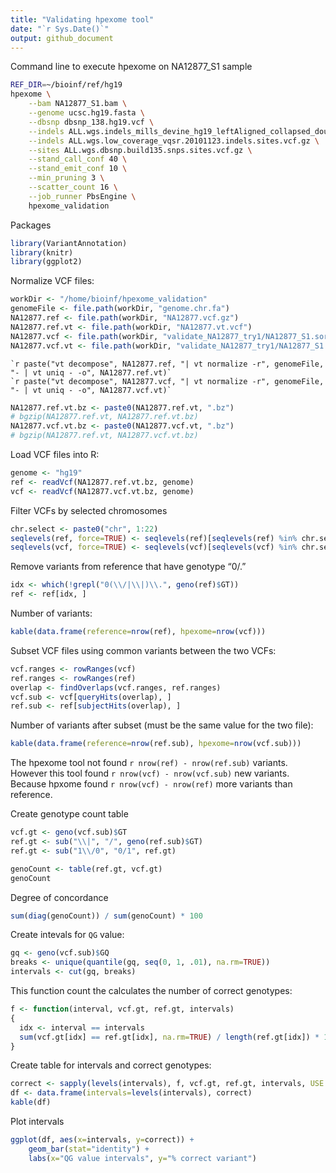 ```yaml
---
title: "Validating hpexome tool"
date: "`r Sys.Date()`"
output: github_document
---
```


Command line to execute hpexome on NA12877_S1 sample

```bash
REF_DIR=~/bioinf/ref/hg19
hpexome \
    --bam NA12877_S1.bam \
    --genome ucsc.hg19.fasta \
    --dbsnp dbsnp_138.hg19.vcf \
    --indels ALL.wgs.indels_mills_devine_hg19_leftAligned_collapsed_double_hit.indels.sites.vcf.gz \
    --indels ALL.wgs.low_coverage_vqsr.20101123.indels.sites.vcf.gz \
    --sites ALL.wgs.dbsnp.build135.snps.sites.vcf.gz \
    --stand_call_conf 40 \
    --stand_emit_conf 10 \
    --min_pruning 3 \
    --scatter_count 16 \
    --job_runner PbsEngine \
    hpexome_validation
```

Packages
```r
library(VariantAnnotation)
library(knitr)
library(ggplot2)
```


Normalize VCF files:
```r
workDir <- "/home/bioinf/hpexome_validation"
genomeFile <- file.path(workDir, "genome.chr.fa")
NA12877.ref <- file.path(workDir, "NA12877.vcf.gz")
NA12877.ref.vt <- file.path(workDir, "NA12877.vt.vcf")
NA12877.vcf <- file.path(workDir, "validate_NA12877_try1/NA12877_S1.sort.fix.HC.raw.vt.vcf.bz")
NA12877.vcf.vt <- file.path(workDir, "validate_NA12877_try1/NA12877_S1.sort.fix.HC.raw.vt.vcf")
```

    `r paste("vt decompose", NA12877.ref, "| vt normalize -r", genomeFile, "- | vt uniq - -o", NA12877.ref.vt)`
    `r paste("vt decompose", NA12877.vcf, "| vt normalize -r", genomeFile, "- | vt uniq - -o", NA12877.vcf.vt)`

```r
NA12877.ref.vt.bz <- paste0(NA12877.ref.vt, ".bz")
# bgzip(NA12877.ref.vt, NA12877.ref.vt.bz)
NA12877.vcf.vt.bz <- paste0(NA12877.vcf.vt, ".bz")
# bgzip(NA12877.ref.vt, NA12877.vcf.vt.bz)
```

Load VCF files into R:
```r
genome <- "hg19"
ref <- readVcf(NA12877.ref.vt.bz, genome)
vcf <- readVcf(NA12877.vcf.vt.bz, genome)
```

Filter VCFs by selected chromosomes
```r
chr.select <- paste0("chr", 1:22)
seqlevels(ref, force=TRUE) <- seqlevels(ref)[seqlevels(ref) %in% chr.select]
seqlevels(vcf, force=TRUE) <- seqlevels(vcf)[seqlevels(vcf) %in% chr.select]
```

Remove variants from reference that have genotype "0/."
```r
idx <- which(!grepl("0(\\/|\\|)\\.", geno(ref)$GT))
ref <- ref[idx, ]
```

Number of variants:
```r
kable(data.frame(reference=nrow(ref), hpexome=nrow(vcf)))
```

Subset VCF files using common variants between the two VCFs:
```r
vcf.ranges <- rowRanges(vcf)
ref.ranges <- rowRanges(ref)
overlap <- findOverlaps(vcf.ranges, ref.ranges)
vcf.sub <- vcf[queryHits(overlap), ]
ref.sub <- ref[subjectHits(overlap), ]
```

Number of variants after subset (must be the same value for the two file):
```r
kable(data.frame(reference=nrow(ref.sub), hpexome=nrow(vcf.sub)))
```

The hpexome tool not found `r nrow(ref) - nrow(ref.sub)` variants.
However this tool found `r nrow(vcf) - nrow(vcf.sub)` new variants.
Because hpxome found `r nrow(vcf) - nrow(ref)` more variants than reference.

Create genotype count table
```r
vcf.gt <- geno(vcf.sub)$GT
ref.gt <- sub("\\|", "/", geno(ref.sub)$GT)
ref.gt <- sub("1\\/0", "0/1", ref.gt)

genoCount <- table(ref.gt, vcf.gt)
genoCount
```

Degree of concordance
```r
sum(diag(genoCount)) / sum(genoCount) * 100
```

Create intevals for `QG` value:
```r
gq <- geno(vcf.sub)$GQ
breaks <- unique(quantile(gq, seq(0, 1, .01), na.rm=TRUE))
intervals <- cut(gq, breaks)
```

This function count the calculates the number of correct genotypes:
```r
f <- function(interval, vcf.gt, ref.gt, intervals)
{
  idx <- interval == intervals
  sum(vcf.gt[idx] == ref.gt[idx], na.rm=TRUE) / length(ref.gt[idx]) * 100
}
```

Create table for intervals and correct genotypes:
```r
correct <- sapply(levels(intervals), f, vcf.gt, ref.gt, intervals, USE.NAMES = FALSE)
df <- data.frame(intervals=levels(intervals), correct)
kable(df)
```

Plot intervals
```r
ggplot(df, aes(x=intervals, y=correct)) +
    geom_bar(stat="identity") +
    labs(x="QG value intervals", y="% correct variant")
```
